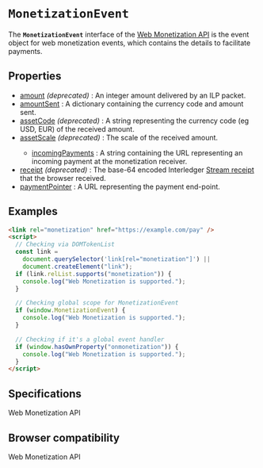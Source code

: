 
# `MonetizationEvent`

The **`MonetizationEvent`** interface of the [Web Monetization API](web-monetization-api.md) is the event object for web monetization events, which contains the details to facilitate payments.

## Properties

- [amount](monetization-event-amount.md) _(deprecated)_
  : An integer amount delivered by an ILP packet.
- [amountSent](monetization-event-amountSent.md)
  : A dictionary containing the currency code and amount sent.
- [assetCode](monetization-event-asset-code.md) _(deprecated)_
  : A string representing the currency code (eg USD, EUR) of the received amount.
- [assetScale](monetization-event-asset-scale.md) _(deprecated)_
  : The scale of the received amount.
  <Hidden>
    - [incomingPayments](monetization-event-incoming-payments.md) : A string
    containing the URL representing an incoming payment at the monetization
    receiver.
  </Hidden>
- [receipt](monetization-event-receipt.md) _(deprecated)_
  : The base-64 encoded Interledger [Stream receipt](https://github.com/interledger/rfcs/blob/master/0039-stream-receipts/0039-stream-receipts.md) that the browser received.
- [paymentPointer](monetization-event-payment-pointer.md)
  : A URL representing the payment end-point.

## Examples

```html
<link rel="monetization" href="https://example.com/pay" />
<script>
  // Checking via DOMTokenList
  const link =
    document.querySelector('link[rel="monetization"]') ||
    document.createElement("link");
  if (link.relList.supports("monetization")) {
    console.log("Web Monetization is supported.");
  }

  // Checking global scope for MonetizationEvent
  if (window.MonetizationEvent) {
    console.log("Web Monetization is supported.");
  }

  // Checking if it's a global event handler
  if (window.hasOwnProperty("onmonetization")) {
    console.log("Web Monetization is supported.");
  }
</script>
```

## Specifications

<Specifications link="events">Web Monetization API</Specifications>

## Browser compatibility

<BrowserCompat dataSource="monetizationevent">
  Web Monetization API
</BrowserCompat>
